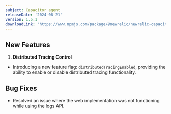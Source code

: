 ```yaml
---
subject: Capacitor agent
releaseDate: '2024-08-21'
version: 1.5.1
downloadLink: 'https://www.npmjs.com/package/@newrelic/newrelic-capacitor-plugin/v/1.5.1'
---
```


## New Features

1. **Distributed Tracing Control**
  - Introducing a new feature flag: `distributedTracingEnabled`, providing the ability to enable or disable distributed tracing functionality.

## Bug Fixes

- Resolved an issue where the web implementation was not functioning while using the logs API.
